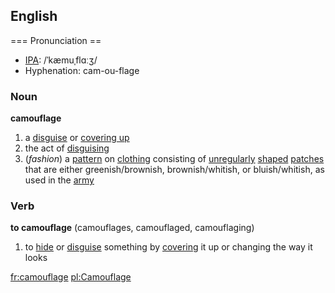 ==English==
=== Pronunciation ==
*[[IPA]]: /ˈkæmuˌflɑːʒ/
*Hyphenation: cam-ou-flage
===Noun===
'''camouflage'''
# a [[disguise]] or [[cover up|covering up]]
# the act of [[disguise|disguising]]
# (''fashion'') a [[pattern]] on [[clothing]] consisting of [[unregular]]ly [[shape]]d [[patch]]es that are either greenish/brownish, brownish/whitish, or bluish/whitish, as used in the [[army]]
=== Verb ===
'''to camouflage''' (camouflages, camouflaged, camouflaging)
# to [[hide]] or [[disguise]] something  by [[cover up|cover]]ing it up or changing the way it looks

[[fr:camouflage]]
[[pl:Camouflage]]